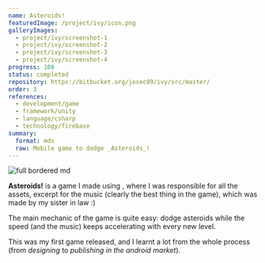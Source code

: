 ```yaml
---
name: Asteroids!
featuredImage: /project/ivy/icon.png
galleryImages:
  - project/ivy/screenshot-1
  - project/ivy/screenshot-2
  - project/ivy/screenshot-3
  - project/ivy/screenshot-4
progress: 100
status: completed
repository: https://bitbucket.org/josec89/ivy/src/master/
order: 3
references:
  - development/game
  - framework/unity
  - language/csharp
  - technology/firebase
summary:
  format: mdx
  raw: Mobile game to dodge _Asteroids_!
---
```


![full bordered md](/project/ivy/featured.png)

**Asteroids!** is a game I made using [](framework/unity), where I was responsible for all the assets, excerpt for the music (clearly the best thing in the game), which was made by my sister in law :)

The main mechanic of the game is quite easy: dodge asteroids while the speed (and the music) keeps accelerating with every new level.

This was my first game released, and I learnt a lot from the whole process (from _designing_ to _publishing in the android market_).
